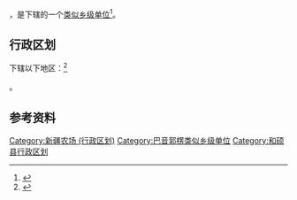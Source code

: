 {{中国乡级行政区|65/28/28/400/000}}

'''{{PAGENAMEBASE}}'''，是{{PRC admin/fullname|65/28/28/400/000|3}}下辖的一个[[类似乡级单位|类似乡级单位]]<ref>{{PRC admin/ref sgc|{{PRC admin/parent|65/28/28/400/000}}}}</ref>。

== 行政区划 ==

{{PAGENAMEBASE}}下辖以下地区：<ref>{{PRC admin/ref sgc|65/28/28/400/000}}</ref>

{{PRC admin/children|65/28/28/400/000}}。

== 参考资料 ==

{{reflist}}

{{新疆维吾尔自治区巴音郭楞蒙古自治州和硕县行政区划}}
{{新疆行政区划小作品}}

[[Category:新疆农场_(行政区划)|Category:新疆农场 (行政区划)]]
[[Category:巴音郭楞类似乡级单位|Category:巴音郭楞类似乡级单位]]
[[Category:和硕县行政区划|Category:和硕县行政区划]]